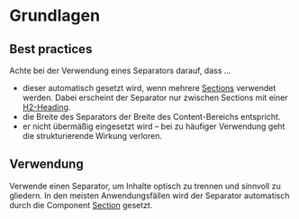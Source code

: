 # Grundlagen

## Best practices

Achte bei der Verwendung eines Separators darauf, dass ...

- dieser automatisch gesetzt wird, wenn mehrere
  [Sections](/03-components/structure/section/overview) verwendet werden. Dabei
  erscheint der Separator nur zwischen Sections mit einer
  [H2-Heading](/03-components/content/heading/overview).
- die Breite des Separators der Breite des Content-Bereichs entspricht.
- er nicht übermäßig eingesetzt wird – bei zu häufiger Verwendung geht die
  strukturierende Wirkung verloren.

## Verwendung

Verwende einen Separator, um Inhalte optisch zu trennen und sinnvoll zu
gliedern. In den meisten Anwendungsfällen wird der Separator automatisch durch
die Component [Section](/03-components/structure/section/overview) gesetzt.
